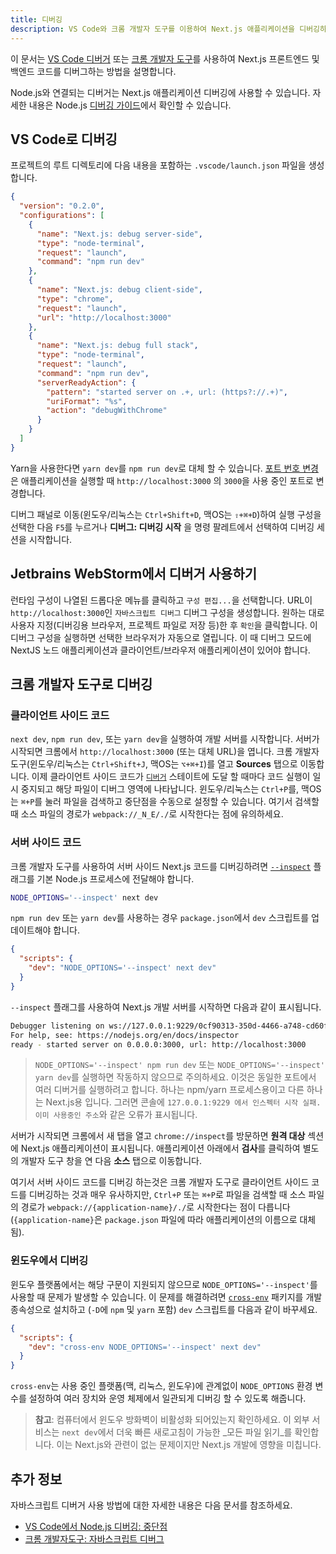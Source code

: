 ```yaml
---
title: 디버깅
description: VS Code와 크롬 개발자 도구를 이용하여 Next.js 애플리케이션을 디버깅하는법을 배웁니다.
---
```


이 문서는 [VS Code 디버거](https://code.visualstudio.com/docs/editor/debugging) 또는 [크롬 개발자 도구](https://developers.google.com/web/tools/chrome-devtools)를 사용하여 Next.js 프론트엔드 및 백엔드 코드를 디버그하는 방법을 설명합니다.

Node.js와 연결되는 디버거는 Next.js 애플리케이션 디버깅에 사용할 수 있습니다. 자세한 내용은 Node.js [디버깅 가이드](https://nodejs.org/en/docs/guides/debugging-getting-started/)에서 확인할 수 있습니다.

## VS Code로 디버깅

프로젝트의 루트 디렉토리에 다음 내용을 포함하는 `.vscode/launch.json` 파일을 생성합니다.

```json filename="launch.json"
{
  "version": "0.2.0",
  "configurations": [
    {
      "name": "Next.js: debug server-side",
      "type": "node-terminal",
      "request": "launch",
      "command": "npm run dev"
    },
    {
      "name": "Next.js: debug client-side",
      "type": "chrome",
      "request": "launch",
      "url": "http://localhost:3000"
    },
    {
      "name": "Next.js: debug full stack",
      "type": "node-terminal",
      "request": "launch",
      "command": "npm run dev",
      "serverReadyAction": {
        "pattern": "started server on .+, url: (https?://.+)",
        "uriFormat": "%s",
        "action": "debugWithChrome"
      }
    }
  ]
}
```

Yarn을 사용한다면 `yarn dev`를 `npm run dev`로 대체 할 수 있습니다. [포트 번호 변경](/docs/pages/api-reference/next-cli#development)은 애플리케이션을 실행할 때 `http://localhost:3000` 의 `3000`을 사용 중인 포트로 변경합니다.

디버그 패널로 이동(윈도우/리눅스는 `Ctrl+Shift+D`, 맥OS는 `⇧+⌘+D`)하여 실행 구성을 선택한 다음 `F5`를 누르거나 **디버그: 디버깅 시작** 을 명령 팔레트에서 선택하여 디버깅 세션을 시작합니다.

## Jetbrains WebStorm에서 디버거 사용하기

런타임 구성이 나열된 드롭다운 메뉴를 클릭하고 `구성 편집...`을 선택합니다. URL이 `http://localhost:3000`인 `자바스크립트 디버그` 디버그 구성을 생성합니다. 원하는 대로 사용자 지정(디버깅용 브라우저, 프로젝트 파일로 저장 등)한 후 `확인`을 클릭합니다. 이 디버그 구성을 실행하면 선택한 브라우저가 자동으로 열립니다. 이 때 디버그 모드에 NextJS 노드 애플리케이션과 클라이언트/브라우저 애플리케이션이 있어야 합니다.

## 크롬 개발자 도구로 디버깅

### 클라이언트 사이드 코드

`next dev`, `npm run dev`, 또는 `yarn dev`을 실행하여 개발 서버를 시작합니다. 서버가 시작되면 크롬에서 `http://localhost:3000` (또는 대체 URL)을 엽니다. 크롬 개발자 도구(윈도우/리눅스는 `Ctrl+Shift+J`, 맥OS는 `⌥+⌘+I`)를 열고 **Sources** 탭으로 이동합니다.
이제 클라이언트 사이드 코드가 [`디버거`](https://developer.mozilla.org/en-US/docs/Web/JavaScript/Reference/Statements/debugger) 스테이트에 도달 할 때마다 코드 실행이 일시 중지되고 해당 파일이 디버그 영역에 나타납니다. 윈도우/리눅스는 `Ctrl+P`를, 맥OS는 `⌘+P`를 눌러 파일을 검색하고 중단점을 수동으로 설정할 수 있습니다. 여기서 검색할 때 소스 파일의 경로가 `webpack://_N_E/./`로 시작한다는 점에 유의하세요.

### 서버 사이드 코드

크롬 개발자 도구를 사용하여 서버 사이드 Next.js 코드를 디버깅하려면 [`--inspect`](https://nodejs.org/api/cli.html#cli_inspect_host_port) 플래그를 기본 Node.js 프로세스에 전달해야 합니다.

```bash filename="Terminal"
NODE_OPTIONS='--inspect' next dev
```

`npm run dev` 또는 `yarn dev`를 사용하는 경우 `package.json`에서 `dev` 스크립트를 업데이트해야 합니다.

```json filename="package.json"
{
  "scripts": {
    "dev": "NODE_OPTIONS='--inspect' next dev"
  }
}
```

`--inspect` 플래그를 사용하여 Next.js 개발 서버를 시작하면 다음과 같이 표시됩니다.

```bash filename="Terminal"
Debugger listening on ws://127.0.0.1:9229/0cf90313-350d-4466-a748-cd60f4e47c95
For help, see: https://nodejs.org/en/docs/inspector
ready - started server on 0.0.0.0:3000, url: http://localhost:3000
```
> `NODE_OPTIONS='--inspect' npm run dev` 또는 `NODE_OPTIONS='--inspect' yarn dev`를 실행하면 작동하지 않으므로 주의하세요. 이것은 동일한 포트에서 여러 디버거를 실행하려고 합니다. 하나는 npm/yarn 프로세스용이고 다른 하나는 Next.js용 입니다. 그러면 콘솔에 `127.0.0.1:9229 에서 인스펙터 시작 실패. 이미 사용중인 주소`와 같은 오류가 표시됩니다.

서버가 시작되면 크롬에서 새 탭을 열고 `chrome://inspect`를 방문하면 **원격 대상** 섹션에 Next.js 애플리케이션이 표시됩니다. 애플리케이션 아래에서 **검사**를 클릭하여 별도의 개발자 도구 창을 연 다음 **소스** 탭으로 이동합니다.

여기서 서버 사이드 코드를 디버깅 하는것은 크롬 개발자 도구로 클라이언트 사이드 코드를 디버깅하는 것과 매우 유사하지만, `Ctrl+P` 또는 `⌘+P`로 파일을 검색할 때 소스 파일의 경로가 `webpack://{application-name}/./`로 시작한다는 점이 다릅니다(`{application-name}`은 `package.json` 파일에 따라 애플리케이션의 이름으로 대체 됨).

### 윈도우에서 디버깅

윈도우 플랫폼에서는 해당 구문이 지원되지 않으므로 `NODE_OPTIONS='--inspect'`를 사용할 때 문제가 발생할 수 있습니다. 이 문제를 해결하려면 [`cross-env`](https://www.npmjs.com/package/cross-env) 패키지를 개발 종속성으로 설치하고 (`-D`에 `npm` 및 `yarn` 포함) `dev` 스크립트를 다음과 같이 바꾸세요.

```json filename="package.json"
{
  "scripts": {
    "dev": "cross-env NODE_OPTIONS='--inspect' next dev"
  }
}
```

`cross-env`는 사용 중인 플랫폼(맥, 리눅스, 윈도우)에 관계없이 `NODE_OPTIONS` 환경 변수를 설정하여 여러 장치와 운영 체제에서 일관되게 디버깅 할 수 있도록 해줍니다.

> **참고**: 컴퓨터에서 윈도우 방화벽이 비활성화 되어있는지 확인하세요. 이 외부 서비스는 `next dev`에서 더욱 빠른 새로고침이 가능한 _모든 파일 읽기_를 확인합니다. 이는 Next.js와 관련이 없는 문제이지만 Next.js 개발에 영향을 미칩니다.

## 추가 정보

자바스크립트 디버거 사용 방법에 대한 자세한 내용은 다음 문서를 참조하세요.

- [VS Code에서 Node.js 디버깅: 중단점](https://code.visualstudio.com/docs/nodejs/nodejs-debugging#_breakpoints)
- [크롬 개발자도구: 자바스크립트 디버그](https://developers.google.com/web/tools/chrome-devtools/javascript)
